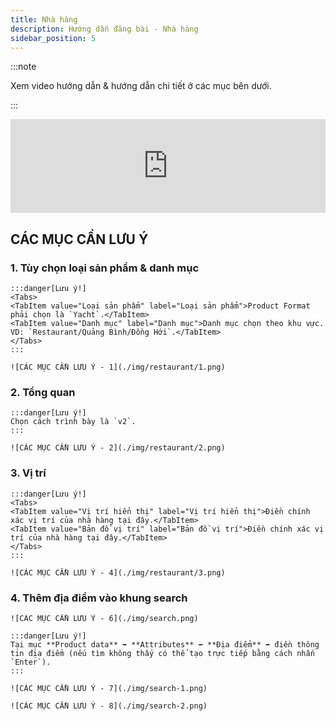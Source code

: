 ```yaml
---
title: Nhà hàng
description: Hướng dẫn đăng bài - Nhà hàng
sidebar_position: 5
---
```



:::note

Xem video hướng dẫn & hướng dẫn chi tiết ở các mục bên dưới.

:::

<iframe width="100%" style={{"aspect-ratio": "16 / 9"}} src="https://www.youtube.com/embed/plraw6fc7w8" title="YouTube video player" frameborder="0" allow="accelerometer; autoplay; clipboard-write; encrypted-media; gyroscope; picture-in-picture; web-share" referrerpolicy="strict-origin-when-cross-origin" allowfullscreen></iframe>

## CÁC MỤC CẦN LƯU Ý

### 1. Tùy chọn loại sản phẩm & danh mục

    :::danger[Lưu ý!]
    <Tabs>
    <TabItem value="Loại sản phẩm" label="Loại sản phẩm">Product Format phải chọn là `Yacht`.</TabItem>
    <TabItem value="Danh mục" label="Danh mục">Danh mục chọn theo khu vực. VD: `Restaurant/Quảng Bình/Đồng Hới`.</TabItem>
    </Tabs>
    :::

    ![CÁC MỤC CẦN LƯU Ý - 1](./img/restaurant/1.png)

### 2. Tổng quan

    :::danger[Lưu ý!]
    Chọn cách trình bày là `v2`.
    :::

    ![CÁC MỤC CẦN LƯU Ý - 2](./img/restaurant/2.png)
    
### 3. Vị trí

    :::danger[Lưu ý!]
    <Tabs>
    <TabItem value="Vị trí hiển thị" label="Vị trí hiển thị">Điền chính xác vị trí của nhà hàng tại đây.</TabItem>
    <TabItem value="Bản đồ vị trí" label="Bản đồ vị trí">Điền chính xác vị trí của nhà hàng tại đây.</TabItem>
    </Tabs>
    :::

    ![CÁC MỤC CẦN LƯU Ý - 4](./img/restaurant/3.png)

### 4. Thêm địa điểm vào khung search

    ![CÁC MỤC CẦN LƯU Ý - 6](./img/search.png)

    :::danger[Lưu ý!]
    Tại mục **Product data** ➡️ **Attributes** ➡️ **Địa điểm** ➡️ điền thông tin địa điểm (nếu tìm không thấy có thể tạo trực tiếp bằng cách nhấn `Enter`).
    :::

    ![CÁC MỤC CẦN LƯU Ý - 7](./img/search-1.png)

    ![CÁC MỤC CẦN LƯU Ý - 8](./img/search-2.png)